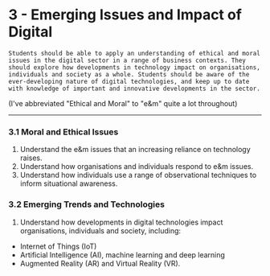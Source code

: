 # 3 - Emerging Issues and Impact of Digital

```
Students should be able to apply an understanding of ethical and moral issues in the digital sector in a range of business contexts. They should explore how developments in technology impact on organisations, individuals and society as a whole. Students should be aware of the ever-developing nature of digital technologies, and keep up to date with knowledge of important and innovative developments in the sector.
```

(I've abbreviated "Ethical and Moral" to "e&m" quite a lot throughout)

---

### 3.1 Moral and Ethical Issues
1. Understand the e&m issues that an increasing reliance on technology raises.
2. Understand how organisations and individuals respond to e&m issues.
3. Understand how individuals use a range of observational techniques to inform situational awareness.

### 3.2 Emerging Trends and Technologies
1. Understand how developments in digital technologies impact organisations, individuals and society, including:
 - Internet of Things (IoT)
 - Artificial Intelligence (AI), machine learning and deep learning
 - Augmented Reality (AR) and Virtual Reality (VR).
